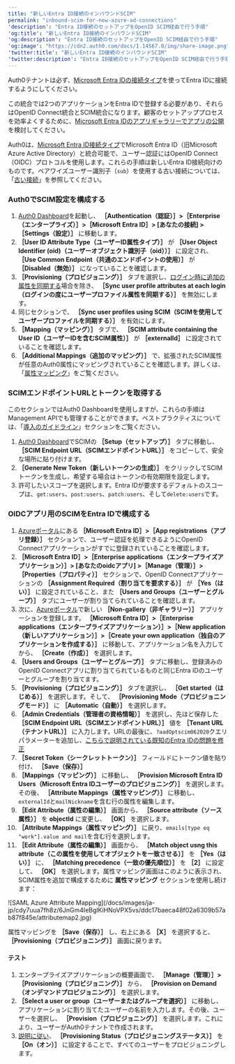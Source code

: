 ```yaml
---
title: "新しいEntra ID接続のインバウンドSCIM"
permalink: "inbound-scim-for-new-azure-ad-connections"
'description': "Entra ID接続のセットアップをOpenID SCIM経由で行う手順"
'og:title': "新しいEntra ID接続のインバウンドSCIM"
'og:description': "Entra ID接続のセットアップをOpenID SCIM経由で行う手順"
'og:image': "https://cdn2.auth0.com/docs/1.14567.0/img/share-image.png"
'twitter:title': "新しいEntra ID接続のインバウンドSCIM"
'twitter:description': "Entra ID接続のセットアップをOpenID SCIM経由で行う手順"
---
```


<Card title="始める前に">

Auth0テナントは必ず、[Microsoft Entra IDの接続タイプ](https://auth0.com/docs/authenticate/identity-providers/enterprise-identity-providers/azure-active-directory/v2)を使ってEntra IDに接続するようにしてください。

この統合では2つのアプリケーションをEntra IDで登録する必要があり、それらはOpenID Connect統合とSCIM統合になります。顧客のセットアッププロセスを効率よくするために、[Microsoft Entra IDのアプリギャラリーでアプリの公開](https://learn.microsoft.com/en-us/azure/active-directory/develop/v2-howto-app-gallery-listing#step-6---submit-your-app)を検討してください。

</Card>

Auth0は、[Microsoft Entra ID接続タイプ](/docs/ja-jp/authenticate/identity-providers/enterprise-identity-providers/azure-active-directory/v2)でMicrosoft Entra ID（旧Microsoft Azure Active Directory）と統合可能で、ユーザー認証には<Tooltip data-tooltip-id="react-containers-DefinitionTooltip-0" href="/docs/ja-jp/glossary?term=openid" tip="OpenID: アプリケーションがログイン情報を収集および保存することなくにユーザーのIDを検証できるようにする認証用のオープン標準。" cta="用語集の表示">OpenID</Tooltip> Connect（OIDC）プロトコルを使用します。これらの手順は新しいEntra ID接続向けのものです。ペアワイズユーザー識別子（`sub`）を使用する古い接続については、「[古い接続](/docs/ja-jp/authenticate/protocols/scim/inbound-scim-for-older-azure-ad-connections)」を参照してください。

### Auth0でSCIM設定を構成する

1. [Auth0 Dashboard](https://manage.auth0.com/#/)を起動し、 **［Authentication（認証）］>［Enterprise（エンタープライズ）］>［Microsoft Entra ID］> [あなたの接続] >［Settings（設定）］** に移動します。
2. **［User ID Attribute Type（ユーザーID属性タイプ）］** が **［User Object Identifier (oid)（ユーザーオブジェクト識別子（oid））］** に設定され、 **［Use Common Endpoint（共通のエンドポイントの使用）］** が **［Disabled（無効）］** になっていることを確認します。
3. **［Provisioning（プロビジョニング）］** タブを選択し、[ログイン時に追加の属性を同期する](/docs/ja-jp/authenticate/protocols/scim/configure-inbound-scim)場合を除き、 **［Sync user profile attributes at each login（ログインの度にユーザープロファイル属性を同期する）］** を無効にします。
4. 同じセクションで、 **［Sync user profiles using SCIM（SCIMを使用してユーザープロファイルを同期する）］** を有効にします。
5. **［Mapping（マッピング）］** タブで、 **［SCIM attribute containing the User ID（ユーザーIDを含むSCIM属性）］** が **［externalId］** に設定されていることを確認します。
6. **［Additional Mappings（追加のマッピング）］** で、拡張されたSCIM属性が任意のAuth0属性にマッピングされていることを確認します。詳しくは、「[属性マッピング](/docs/ja-jp/authenticate/protocols/scim/configure-inbound-scim#attribute-mapping)」をご覧ください。

### SCIMエンドポイントURLとトークンを取得する

このセクションでは<Tooltip data-tooltip-id="react-containers-DefinitionTooltip-0" href="/docs/ja-jp/glossary?term=auth0-dashboard" tip="Auth0 Dashboard: サービスを構成するためのAuth0の主製品。" cta="用語集の表示">Auth0 Dashboard</Tooltip>を使用しますが、これらの手順は<Tooltip data-tooltip-id="react-containers-DefinitionTooltip-0" href="/docs/ja-jp/glossary?term=management-api" tip="Management API: 顧客が管理タスクを実行できるようにするための製品。" cta="用語集の表示">Management API</Tooltip>でも管理することができます。ベストプラクティスについては、「[導入のガイドライン](/docs/ja-jp/authenticate/protocols/scim/configure-inbound-scim#deployment-guidelines)」セクションをご覧ください。

1. [Auth0 Dashboard](https://manage.auth0.com/#/)でSCIMの **［Setup（セットアップ）］** タブに移動し、 **［SCIM Endpoint URL（SCIMエンドポイントURL）］** をコピーして、安全な場所に貼り付けます。
2. **［Generate New Token（新しいトークンの生成）］** をクリックしてSCIMトークンを生成し、希望する場合はトークンの有効期限を設定します。
3. 許可したいスコープを選択します。Entra IDが要求するデフォルトのスコープは、`get:users`、`post:users`、`patch:users`、そして`delete:users`です。

### OIDCアプリ用のSCIMをEntra IDで構成する

1. [Azureポータル](https://portal.azure.com)にある **［Microsoft Entra ID］>［App registrations（アプリ登録）］** セクションで、ユーザー認証を処理できるようにOpenID Connectアプリケーションがすでに登録されていることを確認します。
2. **［Microsoft Entra ID］>［Enterprise applications（エンタープライズアプリケーション）］> [あなたのoidcアプリ] >［Manage（管理）］>［Properties（プロパティ）］** セクションで、OpenID Connectアプリケーションの **［Assignment Required（割り当てを要求する）］** が **［Yes（はい）］** に設定されていること、また **［Users and Groups（ユーザーとグループ）］** タブにユーザーが割り当てられていることを確認します。
3. 次に、[Azureポータル](https://portal.azure.com)で新しい **［Non-gallery（非ギャラリー）］** アプリケーションを登録します。 **［Microsoft Entra ID］>［Enterprise applications（エンタープライズアプリケーション）］>［New application（新しいアプリケーション）］>［Create your own application（独自のアプリケーションを作成する）］** に移動して、アプリケーション名を入力してから、 **［Create（作成）］** を選択します。
4. **［Users and Groups（ユーザーとグループ）］** タブに移動し、登録済みのOpenID Connectアプリに割り当てられているものと同じEntra IDのユーザーとグループを割り当てます。
5. **［Provisioning（プロビジョニング）］** タブを選択し、 **［Get started（はじめる）］** を選択します。そして、 **［Provisioning Mode（プロビジョニングモード）］** に **［Automatic（自動）］** を選択します。
6. **［Admin Credentials（管理者の資格情報）］** を選択し、先ほど保存した **［SCIM Endpoint URL（SCIMエンドポイントURL）］** 値を **［Tenant URL（テナントURL）］** に入力します。URLの最後に、`?aadOptscim062020`クエリパラメーターを追加し、[こちらで説明されている既知のEntra IDの問題を修正](https://learn.microsoft.com/en-us/azure/active-directory/app-provisioning/application-provisioning-config-problem-scim-compatibility)
7. **［Secret Token（シークレットトークン）］** フィールドにトークン値を貼り付け、 **［Save（保存）］**
8. **［Mappings（マッピング）］** に移動し、 **［Provision Microsoft Entra ID Users（Microsoft Entra IDユーザーのプロビジョニング）］** を選択します。その後、 **［Attribute Mappings（属性マッピング）］** に移動し、`externalId`と`mailNickname`を含む行の属性を編集します。
9. **［Edit Attribute（属性の編集）］** 画面から、 **［Source attribute（ソース属性）］** を **objectId** に変更し、 **［OK］** を選択します。
10. **［Attribute Mappings（属性マッピング）］** に戻り、`emails[type eq "work"].value and mail`を含む行を選択します。
11. **［Edit Attribute（属性の編集）］** 画面から、 **［Match object usng this attribute（この属性を使用してオブジェクトを一致させる）］** を **［Yes（はい）］** に、 **［Matching precedence（一致の優先順位）］** を **［2］** に設定して、 **［OK］** を選択します。属性マッピング画面はこのように表示され、SCIM属性を追加で構成するために **属性マッピング** セクションを使用し続けます：

<Frame>![SAML Azure Attribute Mapping](/docs/images/ja-jp/cdy7uua7fh8z/6JnGm4IeBglKiHNoVPX5vs/ddc17baeca48f02a6309b57ab87f845e/attributemap2.jpg)</Frame>

属性マッピングを **［Save（保存）］** し、右上にある **［X］** を選択すると、 **［Provisioning（プロビジョニング）］** 画面に戻ります。

#### テスト

1. エンタープライズアプリケーションの概要画面で、 **［Manage（管理）］>［Provisioning（プロビジョニング）］** から、 **［Provision on Demand（オンデマンドプロビジョニング）］** を選択します。
2. **［Select a user or group（ユーザーまたはグループを選択）］** に移動し、アプリケーションに割り当てたユーザーの名前を入力します。その後、ユーザーを選択し、 **［Provision（プロビジョニング）］** を選択します。これにより、ユーザーがAuth0テナントで作成されます。
3. [説明に従い](https://learn.microsoft.com/en-us/entra/identity/app-provisioning/configure-automatic-user-provisioning-portal#provisioning-status)、 **［Provisioning Status（プロビジョニングステータス）］** を **［On（オン）］** に設定することで、すべてのユーザーをプロビジョニングします。